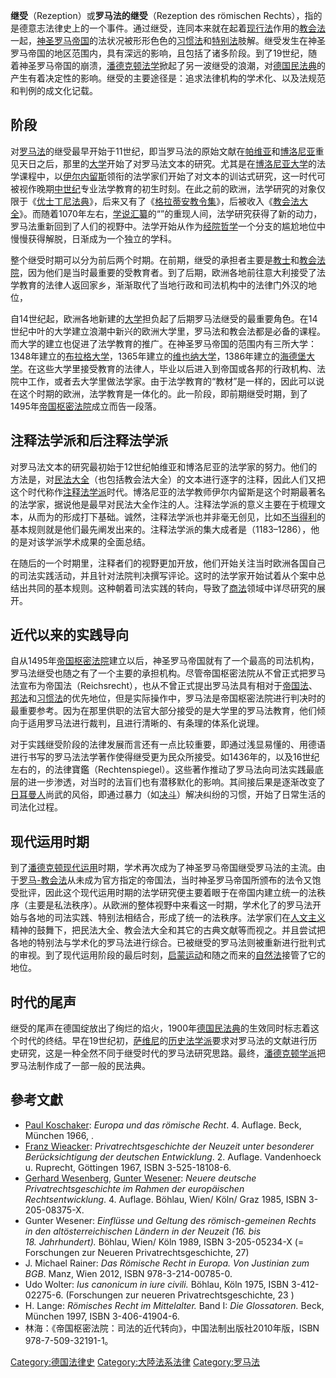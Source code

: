 {{refimprove|time=2014-09-05T08:16:28+00:00}}
'''继受'''（Rezeption）或'''罗马法的继受'''（Rezeption des römischen Rechts），指的是德意志法律史上的一个事件。通过继受，连同本来就在起着[[现行法|现行法]]作用的[[教会法|教会法]]一起，[[神圣罗马帝国|神圣罗马帝国]]的法状况被形形色色的[[习惯法|习惯法]]和[[特别法|特别法]]肢解。继受发生在神圣罗马帝国的地区范围内，具有深远的影响，且包括了诸多阶段。到了19世纪，随着神圣罗马帝国的崩溃，[[潘德克顿学派|潘德克顿法学]]掀起了另一波继受的浪潮，对[[德国民法典|德国民法典]]的产生有着决定性的影响。继受的主要途径是：追求法律机构的学术化、以及法规范和判例的成文化记载。

== 阶段 ==

对[[罗马法|罗马法]]的继受最早开始于11世纪，即当罗马法的原始文献在[[帕维亚|帕维亚]]和[[博洛尼亚|博洛尼亚]]重见天日之后，那里的[[大学|大学]]开始了对罗马法文本的研究。尤其是在[[博洛尼亚大学|博洛尼亚大学]]的法学课程中，以[[伊尔内留斯|伊尔内留斯]]领衔的法学家们开始了对文本的训诂式研究，这一时代可被视作晚期[[中世纪|中世纪]]专业法学教育的初生时刻。在此之前的欧洲，法学研究的对象仅限于《[[优士丁尼法典|优士丁尼法典]]》，后来又有了《[[格拉蒂安教令集|格拉蒂安教令集]]》，后被收入《[[教会法大全|教会法大全]]》。而随着1070年左右，[[学说汇纂|学说汇纂]]的“{{le|佛罗伦萨抄本|Littera Florentina}}”的重现人间，法学研究获得了新的动力，罗马法重新回到了人们的视野中。法学开始从作为[[经院哲学|经院哲学]]一个分支的尴尬地位中慢慢获得解脱，日渐成为一个独立的学科。

整个继受时期可以分为前后两个时期。在前期，继受的承担者主要是[[教士|教士]]和[[教会法院|教会法院]]，因为他们是当时最重要的受教育者。到了后期，欧洲各地前往意大利接受了法学教育的法律人返回家乡，渐渐取代了当地行政和司法机构中的法律门外汉的地位，

自14世纪起，欧洲各地新建的[[大学|大学]]担负起了后期罗马法继受的最重要角色。在14世纪中叶的大学建立浪潮中新兴的欧洲大学里，罗马法和教会法都是必备的课程。而大学的建立也促进了法学教育的推广。在神圣罗马帝国的范围内有三所大学：1348年建立的[[布拉格查理大学|布拉格大学]]，1365年建立的[[维也纳大学|维也纳大学]]，1386年建立的[[海德堡大学|海德堡大学]]。在这些大学里接受教育的法律人，毕业以后进入到帝国或各邦的行政机构、法院中工作，或者去大学里做法学家。由于法学教育的“教材”是一样的，因此可以说在这个时期的欧洲，法学教育是一体化的。此一阶段，即前期继受时期，到了1495年[[帝国枢密法院|帝国枢密法院]]成立而告一段落。

== 注释法学派和后注释法学派 ==

对罗马法文本的研究最初始于12世纪帕维亚和博洛尼亚的法学家的努力。他们的方法是，对[[民法大全|民法大全]]（也包括教会法大全）的文本进行逐字的注释，因此人们又把这个时代称作[[注释法学派|注释法学派]]时代。博洛尼亚的法学教师伊尔内留斯是这个时期最著名的法学家，据说他是最早对民法大全作注的人。注释法学派的意义主要在于梳理文本，从而为{{le|欧洲共同法|Jus commune}}的形成打下基础。诚然，注释法学派也并非毫无创见，比如[[不当得利|不当得利]]的基本规则就是他们最先阐发出来的。注释法学派的集大成者是{{le|阿库修斯|Accursius}}（1183–1286），他的{{le|法令注释|Glossa ordinaria}}是对该学派学术成果的全面总结。

在随后的一个时期里，注释者们的视野更加开放，他们开始关注当时欧洲各国自己的司法实践活动，并且针对法院判决撰写评论。这时的法学家开始试着从个案中总结出共同的基本规则。这种朝着司法实践的转向，导致了[[商法|商法]]领域中详尽研究的展开。

== 近代以来的实践导向 ==

自从1495年[[帝国枢密法院|帝国枢密法院]]建立以后，神圣罗马帝国就有了一个最高的司法机构，罗马法继受也随之有了一个主要的承担机构。尽管帝国枢密法院从不曾正式把罗马法宣布为帝国法（Reichsrecht），也从不曾正式提出罗马法具有相对于[[帝国法|帝国法]]、[[邦法|邦法]]和[[习惯法|习惯法]]的优先地位，但是实际操作中，罗马法是帝国枢密法院进行判决时的最重要参考。因为在那里供职的法官大部分接受的是大学里的罗马法教育，他们倾向于适用罗马法进行裁判，且进行清晰的、有条理的体系化说理。

对于实践继受阶段的法律发展而言还有一点比较重要，即通过浅显易懂的、用德语进行书写的罗马法法学著作使得继受更为民众所接受。如1436年{{link-de|康拉德·海登|Conrad Heyden}}的{{link-de|控訴寶鑑|Klagspiegel}}，以及16世纪左右{{link-de|乌尔里希·腾格勒|Ulrich Tengler}}的{{le|俗人法鑑|Laienspiegel}}，{{link-de|游斯丁·戈培勒|Justin Gobler}}的法律寶鑑（Rechtenspiegel）。这些著作推动了罗马法向司法实践最底层的进一步渗透，对当时的法盲们也有潜移默化的影响。其间接后果是逐渐改变了[[日耳曼人|日耳曼人]]尚武的风俗，即通过暴力（如[[决斗|决斗]]）解决纠纷的习惯，开始了日常生活的司法化过程。

== 现代运用时期 ==

到了[[潘德克顿现代运用|潘德克顿现代运用]]时期，学术再次成为了神圣罗马帝国继受罗马法的主流。由于[[罗马法|罗马-教会法]]从未成为官方指定的帝国法，当时神圣罗马帝国所颁布的法令又饱受批评，因此这个现代运用时期的法学研究便主要着眼于在帝国内建立统一的法秩序（主要是私法秩序）。从欧洲的整体视野中来看这一时期，学术化了的罗马法开始与各地的司法实践、特别法相结合，形成了统一的法秩序。法学家们在[[人文主义|人文主义]]精神的鼓舞下，把民法大全、教会法大全和其它的古典文献等而视之。并且尝试把各地的特别法与学术化的罗马法进行综合。已被继受的罗马法则被重新进行批判式的审视。到了现代运用阶段的最后时刻，[[启蒙运动|启蒙运动]]和随之而来的[[自然法|自然法]]接管了它的地位。

== 时代的尾声 ==

继受的尾声在德国绽放出了绚烂的焰火，1900年[[德国民法典|德国民法典]]的生效同时标志着这个时代的终结。早在19世纪初，[[萨维尼|萨维尼]]的[[历史法学派|历史法学派]]要求对罗马法的文献进行历史研究，这是一种全然不同于继受时代的罗马法研究思路。最终，[[潘德克顿学派|潘德克顿学派]]把罗马法制作成了一部一般的民法典。

== 參考文獻 ==
{{refbegin|2}}
* [[Paul_Koschaker|Paul Koschaker]]: ''Europa und das römische Recht''. 4. Auflage. Beck, München 1966, {{DNB|457278439}}.
* [[Franz_Wieacker|Franz Wieacker]]: ''Privatrechtsgeschichte der Neuzeit unter besonderer Berücksichtigung der deutschen Entwicklung''. 2. Auflage. Vandenhoeck u. Ruprecht, Göttingen 1967, ISBN 3-525-18108-6.
* [[Gerhard_Wesenberg|Gerhard Wesenberg]], [[Gunter_Wesener|Gunter Wesener]]: ''Neuere deutsche Privatrechtsgeschichte im Rahmen der europäischen Rechtsentwicklung''. 4. Auflage. Böhlau, Wien/ Köln/ Graz 1985, ISBN 3-205-08375-X.
* Gunter Wesener: ''Einflüsse und Geltung des römisch-gemeinen Rechts in den altösterreichischen Ländern in der Neuzeit (16. bis 18. Jahrhundert).'' Böhlau, Wien/ Köln 1989, ISBN 3-205-05234-X (= Forschungen zur Neueren Privatrechtsgeschichte, 27)
* J. Michael Rainer: ''Das Römische Recht in Europa. Von Justinian zum BGB''. Manz, Wien 2012, ISBN 978-3-214-00785-0.
* Udo Wolter: ''Ius canonicum in iure civili.'' Böhlau, Köln 1975, ISBN 3-412-02275-6. (Forschungen zur neueren Privatrechtsgeschichte, 23 )
* H. Lange: ''Römisches Recht im Mittelalter.'' Band I: ''Die Glossatoren.'' Beck, München 1997, ISBN 3-406-41904-6.
* 林海：《帝国枢密法院：司法的近代转向》，中国法制出版社2010年版，ISBN 978-7-509-32191-1。
{{refend}}

[[Category:德国法律史|Category:德国法律史]]
[[Category:大陸法系法律|Category:大陸法系法律]]
[[Category:罗马法|Category:罗马法]]